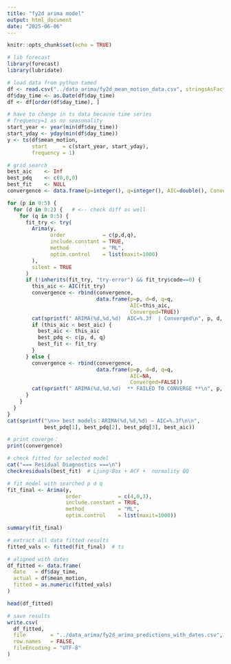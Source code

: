 ---
title: "fy2d arima model"
output: html_document
date: "2025-06-06"
---

```{r setup, include=FALSE}
knitr::opts_chunk$set(echo = TRUE)
```

```{r}
# lib forecast
library(forecast)
library(lubridate)

# load data from python tamed
df <- read.csv("../data_arima/fy2d_mean_motion_data.csv", stringsAsFactors = FALSE) # already done interploate
df$day_time <- as.Date(df$day_time)
df <- df[order(df$day_time), ]

# have to change in ts data because time series
# frequency=1 as no seasonality
start_year <- year(min(df$day_time))
start_yday <- yday(min(df$day_time))
y <- ts(df$mean_motion,
        start     = c(start_year, start_yday),
        frequency = 1)
```

```{r}
# grid search
best_aic    <- Inf
best_pdq    <- c(0,0,0)
best_fit    <- NULL
convergence <- data.frame(p=integer(), q=integer(), AIC=double(), Converged=logical())

for (p in 0:5) {
  for (d in 0:2) {   # <-- check diff as well
    for (q in 0:5) {
      fit_try <- try(
        Arima(y,
              order            = c(p,d,q),
              include.constant = TRUE,
              method           = "ML",
              optim.control    = list(maxit=1000)
        ),
        silent = TRUE
      )
      if (!inherits(fit_try, "try-error") && fit_try$code==0) {
        this_aic <- AIC(fit_try)
        convergence <- rbind(convergence,
                             data.frame(p=p, d=d, q=q,
                                        AIC=this_aic,
                                        Converged=TRUE))
        cat(sprintf(" ARIMA(%d,%d,%d)  AIC=%.3f  | Converged\n", p, d, q, this_aic))
        if (this_aic < best_aic) {
          best_aic <- this_aic
          best_pdq <- c(p, d, q)
          best_fit <- fit_try
        }
      } else {
        convergence <- rbind(convergence,
                             data.frame(p=p, d=d, q=q,
                                        AIC=NA,
                                        Converged=FALSE))
        cat(sprintf(" ARIMA(%d,%d,%d)  ** FAILED TO CONVERGE **\n", p, d, q))
      }
    }
  }
}
cat(sprintf("\n>> best models：ARIMA(%d,%d,%d) — AIC=%.3f\n\n",
            best_pdq[1], best_pdq[2], best_pdq[3], best_aic))

# print coverge：
print(convergence)
```

```{r}
# check fitted for selected model
cat("=== Residual Diagnostics ===\n")
checkresiduals(best_fit)  # Ljung‐Box + ACF +  normality QQ
```

```{r}
# fit model with searched p d q
fit_final <- Arima(y,
                   order            = c(4,0,3),
                   include.constant = TRUE,
                   method           = "ML",
                   optim.control    = list(maxit=1000))

summary(fit_final)
```

```{r}
# extract all data fitted results
fitted_vals <- fitted(fit_final)  # ts 

# aligned with dates
df_fitted <- data.frame(
  date   = df$day_time,
  actual = df$mean_motion,
  fitted = as.numeric(fitted_vals)
)

head(df_fitted)
```

```{r}
# save results
write.csv(
  df_fitted,
  file        = "../data_arima/fy2d_arima_predictions_with_dates.csv",
  row.names   = FALSE,
  fileEncoding = "UTF-8"
)
```

